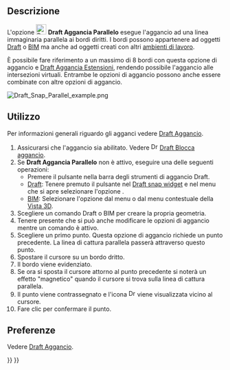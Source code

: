 <languages/>

{{Docnav/it
|[[Draft_Snap_Extension/it|Aggancia Estensione]]
|[[Draft_Snap_Special/it|Aggancia Speciale]]
|[[Draft_Workbench/it|Draft]]
|IconL=Draft_Snap_Extension.svg
|IconR=Draft_Snap_Special.svg
|IconC=Workbench_Draft.svg
}}

{{GuiCommand/it
|Name=Draft Snap Parallel
|Name/it=Draft Aggancia Parallelo
|MenuLocation=Aggancio → Aggancia parallelo
|Workbenches=[[Draft_Workbench/it|Draft]], [[BIM_Workbench/it|BIM]]
|SeeAlso=[[Draft Snap/it|Draft Aggancio]], [[Draft_Snap_Lock/it|Draft Blocca aggancio]]
}}

<span id="Description"></span>
== Descrizione ==

L'opzione [[Image:Draft_Snap_Parallel.svg|24px]] '''Draft Aggancia Parallelo''' esegue l'aggancio ad una linea immaginaria parallela ai bordi diritti. I bordi possono appartenere ad oggetti [[Draft_Workbench/it|Draft]] o [[BIM_Workbench/it|BIM]] ma anche ad oggetti creati con altri [[Workbenches/it|ambienti di lavoro]].

È possibile fare riferimento a un massimo di 8 bordi con questa opzione di aggancio e [[Draft_Snap_Extension/it|Draft Aggancia Estensioni]], rendendo possibile l'aggancio alle intersezioni virtuali. Entrambe le opzioni di aggancio possono anche essere combinate con altre opzioni di aggancio.

[[Image:Draft_Snap_Parallel_example.png]]
{{Caption|Aggancio del secondo punto di una linea a una linea invisibile che è parallela a un bordo}}

<span id="Usage"></span>
== Utilizzo ==

Per informazioni generali riguardo gli agganci vedere [[Draft_Snap/it|Draft Aggancio]].

# Assicurarsi che l'aggancio sia abilitato. Vedere [[Image:Draft_Snap_Lock.svg|16px]] [[Draft_Snap_Lock/it|Draft Blocca aggancio]].
# Se '''Draft Aggancia Parallelo''' non è attivo, eseguire una delle seguenti operazioni:
#* Premere il pulsante {{Button|[[Image:Draft_Snap_Parallel.svg|16px]] [[Draft_Snap_Parallel/it|Aggancia parallelo]]}} nella barra degli strumenti di aggancio Draft.
#* [[Draft_Workbench/it|Draft]]: Tenere premuto il pulsante {{Button|[[Image:Draft_Snap_Lock.svg|x16px]][[Image:Toolbar_flyout_arrow.svg|x16px]]}} nel [[Draft_snap_widget/it|Draft snap widget]] e nel menu che si apre selezionare l'opzione {{MenuCommand|[[Image:Draft_Snap_Parallel.svg|16px]] Aggancia parallelo}}.
#* [[BIM_Workbench/it|BIM]]: Selezionare l'opzione {{MenuCommand|Aggancio → [[Image:Draft_Snap_Parallel.svg|16px]] Aggancia parallelo}} dal menu o dal menu contestuale della [[3D_view/it|Vista 3D]].
# Scegliere un comando Draft o BIM per creare la propria geometria.
# Tenere presente che si può anche modificare le opzioni di aggancio mentre un comando è attivo.
# Scegliere un primo punto. Questa opzione di aggancio richiede un punto precedente. La linea di cattura parallela passerà attraverso questo punto.
# Spostare il cursore su un bordo dritto.
# Il bordo viene evidenziato.
# Se ora si sposta il ​​cursore attorno al punto precedente si noterà un effetto "magnetico" quando il cursore si trova sulla linea di cattura parallela.
# Il punto viene contrassegnato e l'icona [[Image:Draft_Snap_Parallel.svg|16px]] viene visualizzata vicino al cursore.
# Fare clic per confermare il punto.

<span id="Preferences"></span>
== Preferenze ==

Vedere [[Draft_Snap/it#Preferenze|Draft Aggancio]].


{{Docnav/it
|[[Draft_Snap_Extension/it|Aggancia Estensione]]
|[[Draft_Snap_Special/it|Aggancia Speciale]]
|[[Draft_Workbench/it|Draft]]
|IconL=Draft_Snap_Extension.svg
|IconR=Draft_Snap_Special.svg
|IconC=Workbench_Draft.svg
}}

{{Draft Tools navi{{#translation:}}}}
{{Userdocnavi{{#translation:}}}}